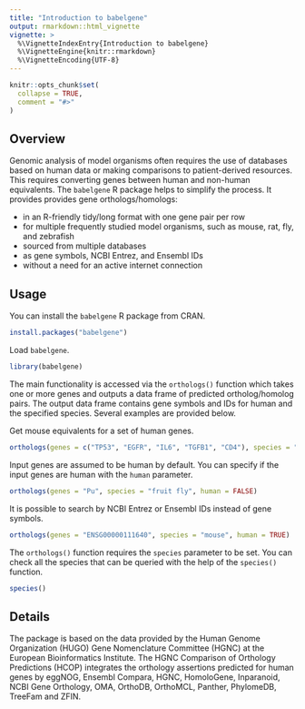 ```yaml
---
title: "Introduction to babelgene"
output: rmarkdown::html_vignette
vignette: >
  %\VignetteIndexEntry{Introduction to babelgene}
  %\VignetteEngine{knitr::rmarkdown}
  %\VignetteEncoding{UTF-8}
---
```


```r
knitr::opts_chunk$set(
  collapse = TRUE,
  comment = "#>"
)
```

## Overview

Genomic analysis of model organisms often requires the use of databases based on human data or making comparisons to patient-derived resources.
This requires converting genes between human and non-human equivalents.
The `babelgene` R package helps to simplify the process.
It provides provides gene orthologs/homologs:

* in an R-friendly tidy/long format with one gene pair per row
* for multiple frequently studied model organisms, such as mouse, rat, fly, and zebrafish
* sourced from multiple databases
* as gene symbols, NCBI Entrez, and Ensembl IDs
* without a need for an active internet connection

## Usage

You can install the `babelgene` R package from CRAN.

```r
install.packages("babelgene")
```

Load `babelgene`.

```r
library(babelgene)
```

The main functionality is accessed via the `orthologs()` function which takes one or more genes and outputs a data frame of predicted ortholog/homolog pairs.
The output data frame contains gene symbols and IDs for human and the specified species.
Several examples are provided below.

Get mouse equivalents for a set of human genes.

```r
orthologs(genes = c("TP53", "EGFR", "IL6", "TGFB1", "CD4"), species = "mouse")
```

Input genes are assumed to be human by default.
You can specify if the input genes are human with the `human` parameter.

```r
orthologs(genes = "Pu", species = "fruit fly", human = FALSE)
```

It is possible to search by NCBI Entrez or Ensembl IDs instead of gene symbols.

```r
orthologs(genes = "ENSG00000111640", species = "mouse", human = TRUE)
```

The `orthologs()` function requires the `species` parameter to be set.
You can check all the species that can be queried with the help of the `species()` function.

```r
species()
```

## Details

The package is based on the data provided by the Human Genome Organization (HUGO) Gene Nomenclature Committee (HGNC) at the European Bioinformatics Institute.
The HGNC Comparison of Orthology Predictions (HCOP) integrates the orthology assertions predicted for human genes by eggNOG, Ensembl Compara, HGNC, HomoloGene, Inparanoid, NCBI Gene Orthology, OMA, OrthoDB, OrthoMCL, Panther, PhylomeDB, TreeFam and ZFIN.
